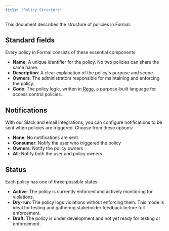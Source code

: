 ```yaml
---
title: "Policy Structure"
---
```


This document describes the structure of policies in Formal.

## Standard fields

Every policy in Formal consists of these essential components:

- **Name**: A unique identifier for the policy. No two policies can share the same name.
- **Description**: A clear explanation of the policy's purpose and scope.
- **Owners**: The administrators responsible for maintaining and enforcing the policy.
- **Code**: The policy logic, written in [Rego](https://www.openpolicyagent.org/docs/latest/policy-language/), a purpose-built language for access control policies.

## Notifications

With our Slack and email integrations, you can configure notifications to be sent when policies are triggered. Choose from these options:

- **None**: No notifications are sent
- **Consumer**: Notify the user who triggered the policy
- **Owners**: Notify the policy owners
- **All**: Notify both the user and policy owners

## Status

Each policy has one of three possible states:

- **Active**: The policy is currently enforced and actively monitoring for violations.
- **Dry-run**: The policy logs violations without enforcing them. This mode is ideal for testing and gathering stakeholder feedback before full enforcement.
- **Draft**: The policy is under development and not yet ready for testing or enforcement.
